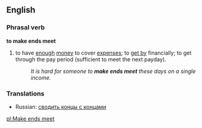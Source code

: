 ==English==
===Phrasal verb===
'''to make ends meet'''
#{{idiom}} to have [[enough]] [[money]] to cover [[expenses]]; to [[get by]] financially; to get through the pay period (sufficient to meet the next payday). 
#:''It is hard for someone to '''make ends meet''' these days on a single income.''

=== Translations ===
*Russian: [[сводить концы с концами]]

[[pl:Make ends meet]]